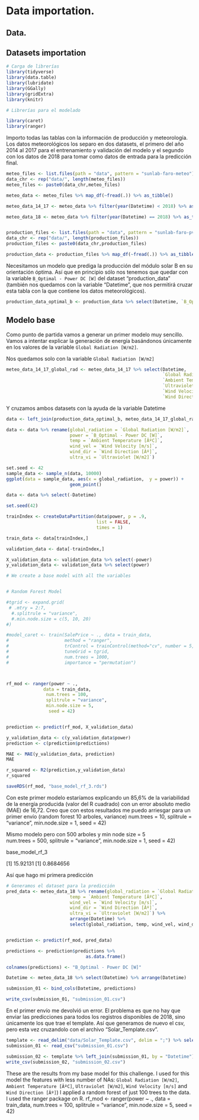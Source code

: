 # Data importation.

## Data.

## Datasets importation

```r
# Carga de librerías
library(tidyverse)
library(data.table)
library(lubridate)
library(GGally)
library(gridExtra)
library(knitr)

# Librerías para el modelado

library(caret)
library(ranger)
```


Importo todas las tablas con la información de producción y meteorología. 
Los datos meteorológicos los separo en dos datasets, el primero del año 2014 al 2017 para el entrenamiento y validación del modelo y el segundo con los datos de 2018 para tomar como datos de entrada para la predicción final.
```r

meteo_files <- list.files(path = "data", pattern = "sunlab-faro-meteo")
data_chr <- rep("data/", length(meteo_files))
meteo_files <- paste0(data_chr,meteo_files)

meteo_data <- meteo_files %>% map_df(~fread(.)) %>% as_tibble()

meteo_data_14_17 <- meteo_data %>% filter(year(Datetime) < 2018) %>% as_tibble()

meteo_data_18 <- meteo_data %>% filter(year(Datetime) == 2018) %>% as_tibble()


production_files <- list.files(path = "data", pattern = "sunlab-faro-pv")
data_chr <- rep("data/", length(production_files))
production_files <- paste0(data_chr,production_files)

production_data <- production_files %>% map_df(~fread(.)) %>% as_tibble()

```

Necesitamos un modelo que prediga la producción del módulo solar B en su orientación óptima. Así que en principio sólo nos tenemos que quedar con la variable `B_Optimal - Power DC [W]` del dataset "production_data" (también nos quedamos con la variable "Datetime", que nos permitirá cruzar esta tabla con la que contiene los datos meteorológicos). 

```r
production_data_optimal_b <- production_data %>% select(Datetime, `B_Optimal - Power DC [W]`)
```

## Modelo base

Como punto de partida vamos a generar un primer modelo muy sencillo. Vamos a intentar explicar la generación de energía basándonos únicamente en los valores de la variable `Global Radiation [W/m2]`. 

Nos quedamos solo con la variable `Global Radiation [W/m2]`
```r
meteo_data_14_17_global_rad <- meteo_data_14_17 %>% select(Datetime, 
                                                           `Global Radiation [W/m2]`,
                                                           `Ambient Temperature [ÂºC]`,
                                                           `Ultraviolet [W/m2]`,
                                                           `Wind Velocity [m/s]`,
                                                           `Wind Direction [Âº]`)                                                  
```


Y cruzamos ambos datasets con la ayuda de la variable Datetime
```r

data <- left_join(production_data_optimal_b, meteo_data_14_17_global_rad, by = "Datetime")  %>% na.omit()

data <- data %>% rename(global_radiation = `Global Radiation [W/m2]`,
                        power = `B_Optimal - Power DC [W]`,
                        temp = `Ambient Temperature [ÂºC]`,
                        wind_vel = `Wind Velocity [m/s]`,
                        wind_dir = `Wind Direction [Âº]`,
                        ultra_vi = `Ultraviolet [W/m2]`)

```



```r
set.seed <- 42
sample_data <- sample_n(data, 10000)
ggplot(data = sample_data, aes(x = global_radiation,  y = power)) +
                        geom_point()
```



```r


data <- data %>% select(-Datetime)

set.seed(42)

trainIndex <- createDataPartition(data$power, p = .9,
                                  list = FALSE,
                                  times = 1)

train_data <- data[trainIndex,] 

validation_data <- data[-trainIndex,] 

X_validation_data <- validation_data %>% select(-power)
y_validation_data <- validation_data %>% select(power)

# We create a base model with all the variables


# Random Forest Model

#tgrid <- expand.grid(
 # .mtry = 2:7,
  #.splitrule = "variance",
  #.min.node.size = c(5, 10, 20)
#)

#model_caret <- train(SalePrice ~ ., data = train_data,
#                     method = "ranger",
#                     trControl = trainControl(method="cv", number = 5, verboseIter = T),
#                     tuneGrid = tgrid,
#                     num.trees = 1000,
#                     importance = "permutation")



rf_mod <- ranger(power ~ ., 
              data = train_data, 
               num.trees = 100,
               splitrule = "variance",
               min.node.size = 5,
                seed = 42)


prediction <- predict(rf_mod, X_validation_data)

y_validation_data <- c(y_validation_data$power)
prediction <- c(prediction$predictions)

MAE <- MAE(y_validation_data, prediction)
MAE

r_squared <- R2(prediction,y_validation_data)
r_squared

saveRDS(rf_mod, "base_model_rf_3.rds")

```


Con este primer modelo estaríamos explicando un 85,6% de la variabilidad de la energía producida (valor del R cuadrado) con un error absoluto medio (MAE) de 16,72. Creo que con estos resultados me puedo arriesgar para un primer envío (random forest 10 arboles, variance) 
              num.trees = 10,
               splitrule = "variance",
               min.node.size = 1,
                seed = 42)
                
Mismo modelo pero con 500 arboles y min node size = 5               
                num.trees = 500,
               splitrule = "variance",
               min.node.size = 1,
                seed = 42)
  
  
  base_model_rf_3 
                
  [1] 15.92131
[1] 0.8684656


Así que hago mi primera predicción 
```r

# Generamos el dataset para la predicción
pred_data <- meteo_data_18 %>% rename(global_radiation = `Global Radiation [W/m2]`,
                        temp = `Ambient Temperature [ÂºC]`,
                        wind_vel = `Wind Velocity [m/s]`,
                        wind_dir = `Wind Direction [Âº]`,
                        ultra_vi = `Ultraviolet [W/m2]`) %>%
                        arrange(Datetime) %>%
                        select(global_radiation, temp, wind_vel, wind_dir, ultra_vi)


prediction <- predict(rf_mod, pred_data)

predictions <- prediction$predictions %>%
                              as.data.frame() 

colnames(predictions) <- "B_Optimal - Power DC [W]"

Datetime <- meteo_data_18 %>% select(Datetime) %>% arrange(Datetime)

submission_01 <- bind_cols(Datetime, predictions)

write_csv(submission_01, "submission_01.csv")

```

En el primer envío me devolvió un error. El problema es que no hay que enviar las predicciones para todos los registros disponibles de 2018, sino únicamente los que trae el template. 
Así que generamos de nuevo el csv, pero esta vez cruzandolo con el archivo "Solar_Template.csv".

```r

template <- read_delim("data/Solar_Template.csv", delim = ";") %>% select(Datetime)
submission_01 <- read_csv("submission_01.csv")

submission_02 <- template %>% left_join(submission_01, by = "Datetime")
write_csv(submission_02, "submission_02.csv")
```

These are the results from my base model for this challenge. I used for this model the features with less number of NAs: `Global Radiation [W/m2]`, `Ambient Temperature [ÂºC]`,  `Ultraviolet [W/m2]`, `Wind Velocity [m/s]` and `Wind Direction [Âº]`) 
I applied a random forest of just 100 trees to the data. I used the ranger package on R.
rf_mod <- ranger(power ~ ., 
              data = train_data, 
               num.trees = 100,
               splitrule = "variance",
               min.node.size = 5,
                seed = 42)
